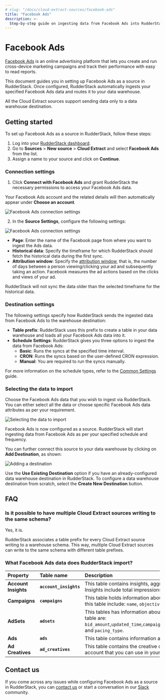 ```yaml
---
# slug: "/docs/cloud-extract-sources/facebook-ads"
title: "Facebook Ads"
description: >-
  Step-by-step guide on ingesting data from Facebook Ads into RudderStack.
---
```


# Facebook Ads

[Facebook Ads](https://www.facebook.com/business/ads) is an online advertising platform that lets you create and run cross-device marketing campaigns and track their performance with easy to read reports.

This document guides you in setting up Facebook Ads as a source in RudderStack. Once configured, RudderStack automatically ingests your specified Facebook Ads data and routes it to your data warehouse.

<div class="warningBlock">

All the Cloud Extract sources support sending data only to a <Link to="/data-warehouse-integrations/">data warehouse destination</Link>.
</div>

## Getting started

To set up Facebook Ads as a source in RudderStack, follow these steps:

1. Log into your [RudderStack dashboard](https://app.rudderstack.com/).
2. Go to **Sources** > **New source** > **Cloud Extract** and select **Facebook Ads** from the list.
3. Assign a name to your source and click on **Continue**.

### Connection settings

1. Click **Connect with Facebook Ads** and grant RudderStack the necessary permissions to access your Facebook Ads data.

<div class="infoBlock">

Your Facebook Ads account and the related details will then automatically appear under <strong>Choose an account</strong>.
</div>

<img src="../assets/cloud-extract-sources/fb-ads-1.png" alt="Facebook Ads connection settings" />

2. In the **Source Settings**, configure the following settings:

<img src="../assets/cloud-extract-sources/fb-ads-2.png" alt="Facebook Ads connection settings" />

- **Page**: Enter the name of the Facebook page from where you want to ingest the Ads data.
- **Historical data**: Specify the timeframe for which RudderStack should fetch the historical data during the first sync.
- **Attribution window**: Specify the [attribution window](https://www.facebook.com/business/help/2198119873776795?id=768381033531365), that is, the number of days between a person viewing/clicking your ad and subsequently taking an action. Facebook measures the ad actions based on the clicks and views of your ad.

<div class="warningBlock">

RudderStack will not sync the data older than the selected timeframe for the historical data.
</div>

### Destination settings

The following settings specify how RudderStack sends the ingested data from Facebook Ads to the warehouse destination:

- **Table prefix**: RudderStack uses this prefix to create a table in your data warehouse and loads all your Facebook Ads data into it.
- **Schedule Settings**: RudderStack gives you three options to ingest the data from Facebook Ads:
    - **Basic**: Runs the syncs at the specified time interval. 
    - **CRON**: Runs the syncs based on the user-defined CRON expression.
    - **Manual**: You are required to run the syncs manually.

<div class="infoBlock">

For more information on the schedule types, refer to the <a href="https://www.rudderstack.com/docs/cloud-extract-sources/common-settings/">Common Settings</a> guide.
</div>

### Selecting the data to import

Choose the Facebook Ads data that you wish to ingest via RudderStack. You can either select all the data or choose specific Facebook Ads data attributes as per your requirement.

<img src="../assets/cloud-extract-sources/fb-ads-3.png" alt="Selecting the data to import" />

Facebook Ads is now configured as a source. RudderStack will start ingesting data from Facebook Ads as per your specified schedule and frequency.

You can further connect this source to your data warehouse by clicking on **Add Destination**, as shown:

<img src="../assets/cloud-extract-sources/add-destination.png" alt="Adding a destination" />

<div class="successBlock">

Use the <strong>Use Existing Destination</strong> option if you have an already-configured data warehouse destination in RudderStack. To configure a data warehouse destination from scratch, select the <strong>Create New Destination</strong> button.
</div>

## FAQ

### Is it possible to have multiple Cloud Extract sources writing to the same schema?

Yes, it is.

RudderStack associates a table prefix for every Cloud Extract source writing to a warehouse schema. This way, multiple Cloud Extract sources can write to the same schema with different table prefixes.

### What Facebook Ads data does RudderStack import?

| Property         | Table name         | Description    |
| :------------ | :------------- | :------------------ |
| **Account Insights** | **`account_insights`** | This table contains insights, aggregated for the whole account. Insights include total impressions, CPP, CPC, Reach, and CPM.                                                 |
| **Campaigns**        | **`campaigns`**        | This table holds information about your campaigns. The columns of this table include: `name`, `objective`, `account_id`, and`status`.                             |
| **AdSets**           | **`adsets`**           | This tables has information about your Ad Sets. The columns of this table are: `bid_amount`,`updated_time`,`campaign_id`,`daily_budget`,`lifetime_budget`, and `pacing_type`. |
| **Ads**              | **`ads`**              | This table contains information about your Facebook Ads.                                                                                                                      |
| **Ad Creatives**     | **`ad_creatives`**     | This table contains the creative content for your Facebook Ads account that you can use in your ads.                                                                          |

## Contact us

If you come across any issues while configuring Facebook Ads as a source in RudderStack, you can [contact us](mailto:%20docs@rudderstack.com) or start a conversation in our [Slack](https://rudderstack.com/join-rudderstack-slack-community) community.
